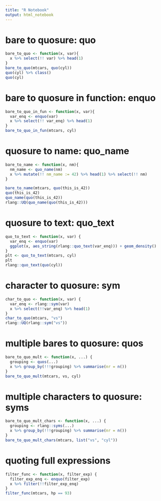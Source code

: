 ```yaml
---
title: "R Notebook"
output: html_notebook
---
```


# bare to quosure: quo
```r
bare_to_quo <- function(x, var){
  x %>% select(!! var) %>% head(1)
}
bare_to_quo(mtcars, quo(cyl))
quo(cyl) %>% class()
quo(cyl)
```
# bare to quosure in function: enquo
```r
bare_to_quo_in_fun <- function(x, var){
  var_enq <- enquo(var)
  x %>% select(!! var_enq) %>% head(1)
}
bare_to_quo_in_fun(mtcars, cyl)
```
# quosure to name: quo_name
```r
bare_to_name <- function(x, nm){
  nm_name <- quo_name(nm)
  x %>% mutate(!! nm_name := 42) %>% head(1) %>% select(!! nm)
}

bare_to_name(mtcars, quo(this_is_42))
quo(this_is_42)
quo_name(quo(this_is_42)) 
rlang::UQ(quo_name(quo(this_is_42)))


```
# quosure to text: quo_text
```r
quo_to_text <- function(x, var) {
  var_enq <- enquo(var)
  ggplot(x, aes_string(rlang::quo_text(var_enq))) + geom_density()
}
plt <- quo_to_text(mtcars, cyl)
plt
rlang::quo_text(quo(cyl))
```

# character to quosure: sym
```r
char_to_quo <- function(x, var) {
  var_enq <- rlang::sym(var)
  x %>% select(!!var_enq) %>% head(1)
}
char_to_quo(mtcars, "vs")
rlang::UQ(rlang::sym("vs"))
```
# multiple bares to quosure: quos
```r
bare_to_quo_mult <- function(x, ...) {
  grouping <- quos(...)
  x %>% group_by(!!!grouping) %>% summarise(nr = n())
}
bare_to_quo_mult(mtcars, vs, cyl)

```
# multiple characters to quosure: syms
```r
bare_to_quo_mult_chars <- function(x, ...) {
  grouping <- rlang::syms(...)
  x %>% group_by(!!!grouping) %>% summarise(nr = n())
}
bare_to_quo_mult_chars(mtcars, list("vs", "cyl"))

```
# quoting full expressions
```r
filter_func <- function(x, filter_exp) {
  filter_exp_enq <- enquo(filter_exp)
  x %>% filter(!!filter_exp_enq)
}
filter_func(mtcars, hp == 93)
```























